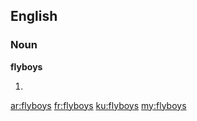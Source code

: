 ==English==
===Noun===
'''flyboys'''
# {{plural of|flyboy}}

[[ar:flyboys]]
[[fr:flyboys]]
[[ku:flyboys]]
[[my:flyboys]]